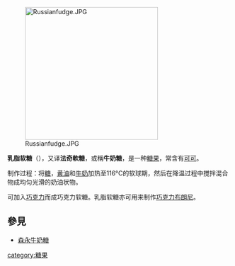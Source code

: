 {{unreferenced|time=2018-10-25T12:35:03+00:00}}
[[File:Russianfudge.JPG|300px]]

'''乳脂软糖'''（{{lang-en|Fudge}}），又译'''法奇軟糖'''，或稱'''牛奶糖'''，是一种[[糖果|糖果]]，常含有[[可可|可可]]。

制作过程：将[[糖|糖]]，[[黄油|黄油]]和[[牛奶|牛奶]]加热至116°C的软球期，然后在降温过程中搅拌混合物成均匀光滑的奶油状物。

可加入[[巧克力|巧克力]]而成巧克力软糖。乳脂软糖亦可用来制作[[巧克力布朗尼|巧克力布朗尼]]。

==參見==
*[[森永牛奶糖|森永牛奶糖]]


[[category:糖果|category:糖果]]